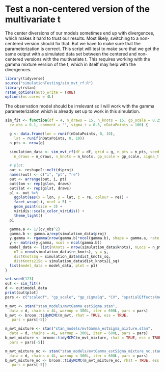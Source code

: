 # Test a non-centered version of the multivariate t

The center diversions of our models sometimes end up with divergences, which makes it hard to trust our results. Most likely, switching to a non-centered version should fix that. But we have to make sure that the parameterization is correct. This script will test to make sure that we get the same output with a simulated data set between the centered and non-centered versions with the multivariate t. This requires working with the gamma mixture version of the t, which in itself may help with the divergences. 

```r
library(tidyverse)
source("simulationTesting/sim_mvt_rf.R")
library(rstan)
rstan_options(auto_write = TRUE)
options(mc.cores = 4L)
```

The observation model should be irrelevant so I will work with the gamma parameterization which is already set up to work in this simulation. 

```r
sim_fit <- function(df = 4, n_draws = 15, n_knots = 15, gp_scale = 0.25, 
  cv_obs = 0.1, comment = "", sigma_t = 0.5, nDataPoints = 100) {

  g <- data.frame(lon = runif(nDataPoints, 0, 10),
    lat = runif(nDataPoints, 0, 10))
  n_pts <- nrow(g)

  simulation_data <- sim_mvt_rf(df = df, grid = g, n_pts = n_pts, seed = NULL,
    n_draws = n_draws, n_knots = n_knots, gp_scale = gp_scale, sigma_t = sigma_t)
  
  # plot:
  out <- reshape2::melt(d$proj)
  names(out) <- c("i", "pt", "re")
  out <- arrange(out, i, pt)
  out$lon <- rep(g$lon, draws)
  out$lat <- rep(g$lat, draws)
  p1 <- out %>%
    ggplot(aes(x = lon, y = lat, z = re, colour = re)) +
    facet_wrap(~i, ncol = 5) +
    geom_point(size = 3) +
    viridis::scale_color_viridis() +
    theme_light()
  p1

  gamma.a <- 1/(cv_obs^2)
  gamma.b <- gamma.a/exp(simulation_data$proj)
  y.gamma <- rgamma(nrow(gamma.b)*ncol(gamma.b), shape = gamma.a, rate = c(gamma.b))
  y <- matrix(y.gamma, ncol = ncol(gamma.b))
  model_data <- list(nKnots = nrow(simulation_data$knots), nLocs = n_pts,
    nT = nrow(simulation_data$re_knots), y = y,
    distKnotsSq = simulation_data$dist_knots_sq,
    distKnots21Sq = simulation_data$dist_knots21_sq)
  list(model_data = model_data, plot = p1)
}

set.seed(123)
out <- sim_fit()
d <- out$model_data
print(out$plot)
pars <- c("scaledf", "gp_scale", "gp_sigmaSq", "CV", "spatialEffectsKnots")
```


```r
m_mvt <- stan("stan_models/mvtGamma_estSigma.stan", 
  data = d, chains = 4L, warmup = 300L, iter = 600L, pars = pars)
b_mvt <- broom::tidyMCMC(m_mvt, rhat = TRUE, ess = TRUE,
   pars = pars[-5])
```

```r
m_mvt_mixture <- stan("stan_models/mvtGamma_estSigma_mixture.stan", 
  data = d, chains = 4L, warmup = 300L, iter = 600L, pars = pars)
b_mvt_mixture <- broom::tidyMCMC(m_mvt_mixture, rhat = TRUE, ess = TRUE, 
  pars = pars[-5])
```

```r
m_mvt_mixture_nc <- stan("stan_models/mvtGamma_estSigma_mixture_nc.stan", 
  data = d, chains = 4L, warmup = 300L, iter = 600L, pars = pars)
b_mvt_mixture_nc <- broom::tidyMCMC(m_mvt_mixture_nc, rhat = TRUE, ess = TRUE,
   pars = pars[-5])
```
